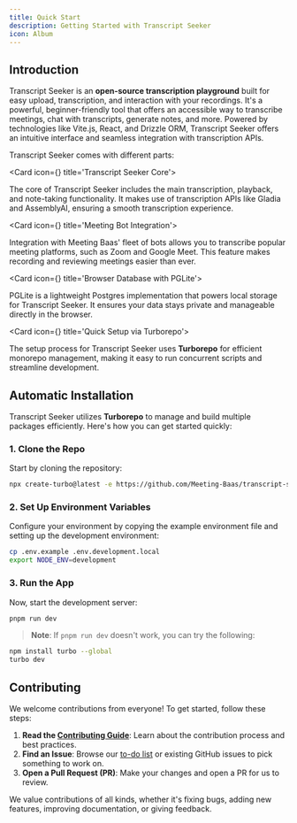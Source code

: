 ```yaml
---
title: Quick Start
description: Getting Started with Transcript Seeker
icon: Album
---
```



## Introduction

Transcript Seeker is an **open-source transcription playground** built for easy upload, transcription, and interaction with your recordings. It's a powerful, beginner-friendly tool that offers an accessible way to transcribe meetings, chat with transcripts, generate notes, and more. Powered by technologies like Vite.js, React, and Drizzle ORM, Transcript Seeker offers an intuitive interface and seamless integration with transcription APIs.

Transcript Seeker comes with different parts:

<Cards>

<Card icon={<CpuIcon className="text-purple-300" />} title='Transcript Seeker Core'>

The core of Transcript Seeker includes the main transcription, playback, and note-taking functionality. It makes use of transcription APIs like Gladia and AssemblyAI, ensuring a smooth transcription experience.

</Card>

<Card icon={<PanelsTopLeft className="text-blue-300" />} title='Meeting Bot Integration'>

Integration with Meeting Baas' fleet of bots allows you to transcribe popular meeting platforms, such as Zoom and Google Meet. This feature makes recording and reviewing meetings easier than ever.

</Card>

<Card icon={<Database />} title='Browser Database with PGLite'>

PGLite is a lightweight Postgres implementation that powers local storage for Transcript Seeker. It ensures your data stays private and manageable directly in the browser.

</Card>

<Card icon={<Terminal />} title='Quick Setup via Turborepo'>

The setup process for Transcript Seeker uses **Turborepo** for efficient monorepo management, making it easy to run concurrent scripts and streamline development.

</Card>

</Cards>

## Automatic Installation

Transcript Seeker utilizes **Turborepo** to manage and build multiple packages efficiently. Here's how you can get started quickly:

### 1. Clone the Repo

Start by cloning the repository:

```sh
npx create-turbo@latest -e https://github.com/Meeting-Baas/transcript-seeker
```

### 2. Set Up Environment Variables

Configure your environment by copying the example environment file and setting up the development environment:

```sh
cp .env.example .env.development.local
export NODE_ENV=development
```

### 3. Run the App

Now, start the development server:

```sh
pnpm run dev
```

> **Note**: If `pnpm run dev` doesn't work, you can try the following:

```sh
npm install turbo --global
turbo dev
```


## Contributing

We welcome contributions from everyone! To get started, follow these steps:

1. **Read the [Contributing Guide](./CONTRIBUTING.md)**: Learn about the contribution process and best practices.
2. **Find an Issue**: Browse our [to-do list](./TODO.md) or existing GitHub issues to pick something to work on.
3. **Open a Pull Request (PR)**: Make your changes and open a PR for us to review.

We value contributions of all kinds, whether it's fixing bugs, adding new features, improving documentation, or giving feedback.